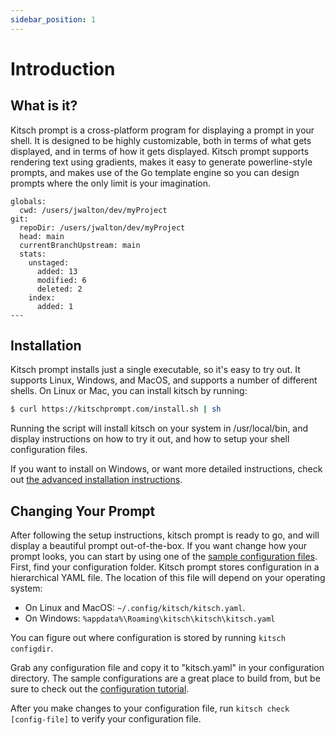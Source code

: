 ```yaml
---
sidebar_position: 1
---
```


# Introduction


## What is it?

Kitsch prompt is a cross-platform program for displaying a prompt in your shell. It is designed to be highly customizable, both in terms of what gets displayed, and in terms of how it gets displayed. Kitsch prompt supports rendering text using gradients, makes it easy to generate powerline-style prompts, and makes use of the Go template engine so you can design prompts where the only limit is your imagination.

```kitsch
globals:
  cwd: /users/jwalton/dev/myProject
git:
  repoDir: /users/jwalton/dev/myProject
  head: main
  currentBranchUpstream: main
  stats:
    unstaged:
      added: 13
      modified: 6
      deleted: 2
    index:
      added: 1
---
```

## Installation

Kitsch prompt installs just a single executable, so it's easy to try out. It supports Linux, Windows, and MacOS, and supports a number of different shells. On Linux or Mac, you can install kitsch by running:

```sh
$ curl https://kitschprompt.com/install.sh | sh
```

Running the script will install kitsch on your system in /usr/local/bin, and display instructions on how to try it out, and how to setup your shell configuration files.

If you want to install on Windows, or want more detailed instructions, check out [the advanced installation instructions](./advancedInstallation.mdx).

## Changing Your Prompt

After following the setup instructions, kitsch prompt is ready to go, and will display a beautiful prompt out-of-the-box. If you want change how your prompt looks, you can start by using one of the [sample configuration files](https://github.com/jwalton/kitsch/tree/master/sampleconfig). First, find your configuration folder. Kitsch prompt stores configuration in a hierarchical YAML file. The location of this file will depend on your operating system:

- On Linux and MacOS: `~/.config/kitsch/kitsch.yaml`.
- On Windows: `%appdata%\Roaming\kitsch\kitsch\kitsch.yaml`

You can figure out where configuration is stored by running `kitsch configdir`.

Grab any configuration file and copy it to "kitsch.yaml" in your configuration directory. The sample configurations are a great place to build from, but be sure to check out the [configuration tutorial](./configuration.mdx).

After you make changes to your configuration file, run `kitsch check [config-file]` to verify your configuration file.
